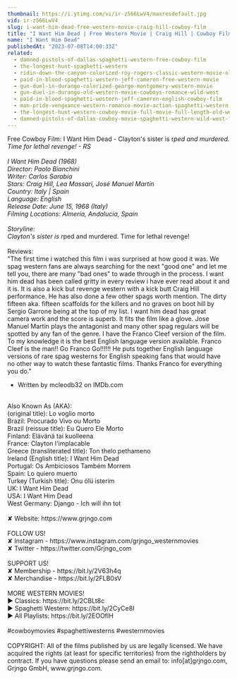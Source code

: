```yaml
---
thumbnail: https://i.ytimg.com/vi/ir-z566LwV4/maxresdefault.jpg
vid: ir-z566LwV4
slug: i-want-him-dead-free-western-movie-craig-hill-cowboy-film
title: "I Want Him Dead | Free Western Movie | Craig Hill | Cowboy Film"
name: "I Want Him Dead"
publishedAt: "2023-07-08T14:00:33Z"
related:
  - damned-pistols-of-dallas-spaghetti-western-free-cowboy-film
  - the-longest-hunt-spaghetti-western
  - ridin-down-the-canyon-colorized-roy-rogers-classic-western-movie-old-west
  - paid-in-blood-spaghetti-western-jeff-cameron-free-western-movie
  - gun-duel-in-durango-colorized-george-montgomery-western-movie
  - gun-duel-in-durango-old-western-movie-cowboys-romance-wild-west
  - paid-in-blood-spaghetti-western-jeff-cameron-english-cowboy-film
  - man-pride-vengeance-western-romance-movie-action-spaghetti-western-wild-west
  - the-longest-hunt-western-cowboy-movie-full-movie-full-length-old-western-free-film
  - damned-pistols-of-dallas-cowboy-movie-spaghetti-western-wild-west-free-full-western-movie
---
```


Free Cowboy Film: I Want Him Dead - Clayton's sister is r*ped and murdered. Time for lethal revenge! - RS<br />
<br />
I Want Him Dead (1968)<br />
Director: Paolo Bianchini<br />
Writer: Carlos Sarabia<br />
Stars: Craig Hill, Lea Massari, José Manuel Martín<br />
Country: Italy | Spain<br />
Language: English<br />
Release Date: June 15, 1968 (Italy)<br />
Filming Locations: Almería, Andalucía, Spain <br />
<br />
Storyline: <br />
Clayton's sister is r*ped and murdered. Time for lethal revenge!<br />
<br />
Reviews: <br />
"The first time i watched this film i was surprised at how good it was. We spag western fans are always searching for the next "good one" and let me tell you, there are many "bad ones" to wade through in the process. I want him dead has been called gritty in every review i have ever read about it and it is. It is also a kick but revenge western with a kick butt Craig Hill performance. He has also done a few other spags worth mention. The dirty fifteen aka. fifteen scaffolds for the killers and no graves on boot hill by Sergio Garrone being at the top of my list. I want him dead has great camera work and the score is superb. It fits the film like a glove. Jose Manuel Martin plays the antagonist and many other spag regulars will be spotted by any fan of the genre. I have the Franco Cleef version of the film. To my knowledge it is the best English language version available. Franco Cleef is the man!! Go Franco Go!!!!!! He puts together English language versions of rare spag westerns for English speaking fans that would have no other way to watch these fantastic films. Thanks Franco for everything you do." <br />
- Written by mcleodb32 on IMDb.com<br />
<br />
Also Known As (AKA):<br />
(original title): Lo voglio morto<br />
Brazil: Procurado Vivo ou Morto<br />
Brazil (reissue title): Eu Quero Ele Morto<br />
Finland: Elävänä tai kuolleena<br />
France: Clayton l'implacable<br />
Greece (transliterated title): Ton thelo pethameno<br />
Ireland (English title): I Want Him Dead<br />
Portugal: Os Ambiciosos Também Morrem<br />
Spain: Lo quiero muerto<br />
Turkey (Turkish title): Onu ölü isterim<br />
UK: I Want Him Dead<br />
USA: I Want Him Dead<br />
West Germany: Django - Ich will ihn tot<br />
<br />
✘ Website: https://www.grjngo.com<br />
<br />
FOLLOW US!<br />
✘ Instagram - https://www.instagram.com/grjngo_westernmovies<br />
✘ Twitter - https://twitter.com/Grjngo_com<br />
<br />
SUPPORT US!<br />
✘ Membership - https://bit.ly/2V63h4q<br />
✘ Merchandise - https://bit.ly/2FLB0sV<br />
<br />
MORE WESTERN MOVIES! <br />
► Classics: https://bit.ly/2CBLt8c <br />
► Spaghetti Western: https://bit.ly/2CyCe8I <br />
► All Playlists: https://bit.ly/2EOOfIH <br />
<br />
#cowboymovies #spaghettiwesterns #westernmovies<br />
<br />
COPYRIGHT: All of the films published by us are legally licensed. We have acquired the rights (at least for specific territories) from the rightholders by contract. If you have questions please send an email to: info[at]grjngo.com, Grjngo GmbH, www.grjngo.com.